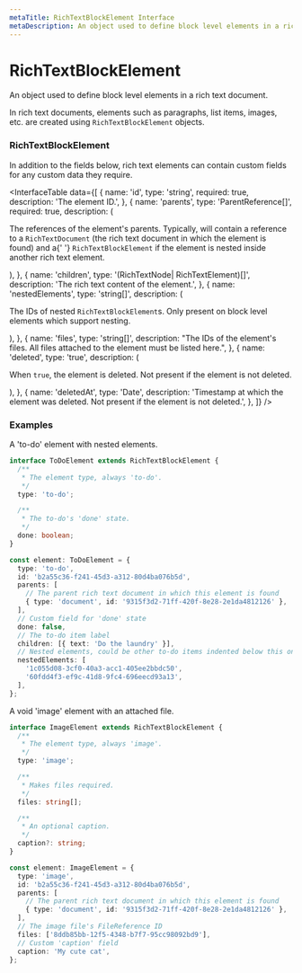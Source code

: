 ```yaml
---
metaTitle: RichTextBlockElement Interface
metaDescription: An object used to define block level elements in a rich text document.
---
```


# RichTextBlockElement

<Description>
  An object used to define block level elements in a rich text
  document.
</Description>

In rich text documents, elements such as paragraphs, list items, images, etc. are created using `RichTextBlockElement` objects.

### RichTextBlockElement

In addition to the fields below, rich text elements can contain custom fields for any custom data they require.

<InterfaceTable
  data={[
    {
      name: 'id',
      type: 'string',
      required: true,
      description: 'The element ID.',
    },
    {
      name: 'parents',
      type: 'ParentReference[]',
      required: true,
      description: (
        <p>
          The references of the element's parents. Typically, will
          contain a reference to a <Code>RichTextDocument</Code> (the
          rich text document in which the element is found) and a{' '}
          <Code>RichTextBlockElement</Code> if the element is nested
          inside another rich text element.
        </p>
      ),
    },
    {
      name: 'children',
      type: '(RichTextNode| RichTextElement)[]',
      description: 'The rich text content of the element.',
    },
    {
      name: 'nestedElements',
      type: 'string[]',
      description: (
        <p>
          The IDs of nested <Code>RichTextBlockElement</Code>s. Only
          present on block level elements which support nesting.
        </p>
      ),
    },
    {
      name: 'files',
      type: 'string[]',
      description:
        "The IDs of the element's files. All files attached to the element must be listed here.",
    },
    {
      name: 'deleted',
      type: 'true',
      description: (
        <p>
          When <Code>true</Code>, the element is deleted. Not present
          if the element is not deleted.
        </p>
      ),
    },
    {
      name: 'deletedAt',
      type: 'Date',
      description:
        'Timestamp at which the element was deleted. Not present if the element is not deleted.',
    },
  ]}
/>

### Examples

A 'to-do' element with nested elements.

```ts
interface ToDoElement extends RichTextBlockElement {
  /**
   * The element type, always 'to-do'.
   */
  type: 'to-do';

  /**
   * The to-do's 'done' state.
   */
  done: boolean;
}

const element: ToDoElement = {
  type: 'to-do',
  id: 'b2a55c36-f241-45d3-a312-80d4ba076b5d',
  parents: [
    // The parent rich text document in which this element is found
    { type: 'document', id: '9315f3d2-71ff-420f-8e28-2e1da4812126' },
  ],
  // Custom field for 'done' state
  done: false,
  // The to-do item label
  children: [{ text: 'Do the laundry' }],
  // Nested elements, could be other to-do items indented below this one
  nestedElements: [
    '1c055d08-3cf0-40a3-acc1-405ee2bbdc50',
    '60fdd4f3-ef9c-41d8-9fc4-696eecd93a13',
  ],
};
```

A void 'image' element with an attached file.

```ts
interface ImageElement extends RichTextBlockElement {
  /**
   * The element type, always 'image'.
   */
  type: 'image';

  /**
   * Makes files required.
   */
  files: string[];

  /**
   * An optional caption.
   */
  caption?: string;
}

const element: ImageElement = {
  type: 'image',
  id: 'b2a55c36-f241-45d3-a312-80d4ba076b5d',
  parents: [
    // The parent rich text document in which this element is found
    { type: 'document', id: '9315f3d2-71ff-420f-8e28-2e1da4812126' },
  ],
  // The image file's FileReference ID
  files: ['8ddb85bb-12f5-4348-b7f7-95cc98092bd9'],
  // Custom 'caption' field
  caption: 'My cute cat',
};
```
